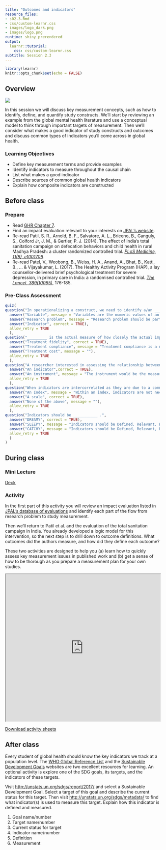 ```yaml
---
title: "Outcomes and indicators"
resource_files:
- s02.3.Rmd
- css/custom-learnr.css
- images/logo_dark.png
- images/logo.png
runtime: shiny_prerendered
output:
  learnr::tutorial:
    css: css/custom-learnr.css
subtitle: Session 2.3
---
```


```r
library(learnr)
knitr::opts_chunk$set(echo = FALSE)
```

## Overview

![](https://youtu.be/ReFcz6HSWRU)

In this session we will discuss key measurement concepts, such as how to identify, define, and quantify study constructs. We’ll start by reviewing an example from the global mental health literature and use a conceptual model to think through important targets of measurement. Then we’ll consider what makes a good indicator of study constructs and outcomes and discuss common types of indicators you’ll come across in global health.

### Learning Objectives

* Define key measurement terms and provide examples
* Identify indicators to measure throughout the causal chain
* List what makes a good indicator
* Describe sources of common global health indicators
* Explain how composite indicators are constructed

## Before class

### Prepare

* Read [GHR Chapter 7](https://read.themethodsection.com/measurement.html){target="_blank"}.
* Find an impact evaluation relevant to your interests on [JPAL's website](https://www.povertyactionlab.org/evaluations){target="_blank"}.
* Re-read Patil, S. R., Arnold, B. F., Salvatore, A. L., Briceno, B., Ganguly, S., Colford Jr, J. M., & Gertler, P. J. (2014). The effect of India's total sanitation campaign on defecation behaviors and child health in rural Madhya Pradesh: a cluster randomized controlled trial. [*PLoS Medicine, 11(8), e1001709*](https://drive.google.com/open?id=0Bxn_jkXZ1lxub0xMNGJaVXNxZk0){target="_blank"}.
* Re-read Patel, V., Weobong, B., Weiss, H. A., Anand, A., Bhat, B., Katti, B., ... & Vijayakumar, L. (2017). The Healthy Activity Program (HAP), a lay counsellor-delivered brief psychological treatment for severe depression, in primary care in India: a randomised controlled trial. [*The Lancet, 389(10065)*](https://tinyurl.com/y5x99dan), 176-185.

### Pre-Class Assessment

```r
quiz(
question("In operationalizing a construct, we need to identify a/an _______ that will quantify the construct.",
  answer("Variable", message = "Variables are the numeric values of an indicator."),
  answer("Research problem", message = "Research problem should be part of the research question. It should be identified first when designing a new study."),
  answer("Indicator", correct = TRUE),
  allow_retry = TRUE
  ),
question("_________ is the actual measure of how closely the actual implementation of a treatment or program reflects the intended design.",
  answer("Treatment fidelity", correct = TRUE),
  answer("Treatment compliance", message = "Treatment compliance is a measure of the extent to which people were treated or not treated according to their study assignment."),
  answer("Treatment cost", message = ""),
  allow_retry = TRUE
  ),
question("A researcher interested in assessing the relationship between exposure to mercury and neurodevelopment in children. Concentration of mercury in hair is considered _______ .",
  answer("An indicator",correct = TRUE),
  answer("An instrument", message = "The instrument would be the measure used to calculate the concentration of mercury in hair which is a spectrophotometry."),
  allow_retry = TRUE
  ),
question("When indicators are intercorrelated as they are due to a common cause we need to use ____.",
  answer("An Index", message = "Within an index, indicators are not necessarily correlated and they “cause” the concept that is being measured."),
  answer("A scale", correct = TRUE),
  answer("None of the above", message = ""),
  allow_retry = TRUE
  ),
question("Indicators should be ___________ .",
  answer("DREAMY", correct = TRUE),
  answer("SLEEPY", message = "Indicators should be Defined, Relevant, Expedient, Accurate, Measurable, customarY."),
  answer("CATCHY", message = "Indicators should be Defined, Relevant, Expedient, Accurate, Measurable, customarY."),
  allow_retry = TRUE
  )
)
```





<!--
<iframe height="800" width="100%" src="https://duke.qualtrics.com/jfe/form/SV_bBg1PTRLi5Usjat" frameborder="0"></iframe>
-->

## During class

### Mini Lecture

[Deck](https://docs.google.com/presentation/d/e/2PACX-1vSoNryiNiQ19RTBW_KFPU-3dGKsMQudFhQa6IeOmJt1S2S-fAe4L9OguDVc0jrZ2C-ubjv3g9UlBbOB/pub?start=false&loop=false&delayms=15000){target="_blank"}

### Activity

In the first part of this activity you will review an impact evaluation listed in [JPAL's database of evaluations](https://www.povertyactionlab.org/evaluations){target="_blank"} and identify each part of the flow from research problem to study measurement.

Then we'll return to Patil et al. and the evaluation of the total sanitation campaign in India. You already developed a logic model for this intervention, so the next step is to drill down to outcome definitions. What outcomes did the authors measure, and how did they define each outcome?

These two activities are designed to help you (a) learn how to quickly assess key measurement issues in published work and (b) get a sense of how to be thorough as you prepare a measurement plan for your own studies.

<iframe src="https://drive.google.com/file/d/1UqFUeslscj00TVFRYwo0SfrXuqvlayMX/preview" width="100%" height="480"></iframe>

[Download activity sheets](https://drive.google.com/open?id=1VKNGv6buP9iGLPEbrbdYsw1YtcKGNkdE)

## After class

Every student of global health should know the key indicators we track at a population level. The [WHO Global Reference List](https://www.who.int/healthinfo/indicators/2018/en/){target="_blank"} and the [Sustainable Development Goals](https://sustainabledevelopment.un.org){target="_blank"} websites are two excellent resources for learning. An optional activity is explore one of the SDG goals, its targets, and the indicators of these targets. 

Visit [http://unstats.un.org/sdgs/report/2017/](http://unstats.un.org/sdgs/report/2017/){target="_blank"} and select a Sustainable Development Goal. Select a target of this goal and describe the current status for this target. Then visit [http://unstats.un.org/sdgs/metadata/](http://unstats.un.org/sdgs/metadata/){target="_blank"} to find what indicator(s) is used to measure this target. Explain how this indicator is defined and measured.

1. Goal name/number          
2. Target name/number     
3. Current status for target 
4. Indicator name/number
5. Definition
6. Measurement

